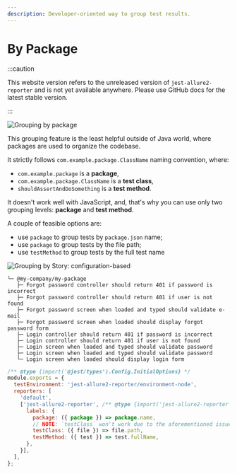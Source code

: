 ```yaml
---
description: Developer-oriented way to group test results.
---
```



# By Package

:::caution

This website version refers to the unreleased version of `jest-allure2-reporter` and is not yet available
anywhere. Please use GitHub docs for the latest stable version.

:::

![Grouping by package](../../../img/screenshots/config-01-grouping-08.jpg)

This grouping feature is the least helpful outside of Java world, where packages are used to organize the codebase.

It strictly follows `com.example.package.ClassName` naming convention, where:

* `com.example.package` is a **package**,
* `com.example.package.ClassName` is a **test class**,
* `shouldAssertAndDoSomething` is a **test method**.

It doesn't work well with JavaScript, and, that's why you can use only two grouping levels: **package** and **test method**.

A couple of feasible options are:

* use `package` to group tests by `package.json` name;
* use `package` to group tests by the file path;
* use `testMethod` to group tests by the full test name

<Tabs groupId="configTab">
  <TabItem value="demo" label="Report">

![Grouping by Story: configuration-based](../../../img/screenshots/config-01-grouping-07.jpg)

  </TabItem>
  <TabItem value="structure" label="Structure">

```plain
└─ @my-company/my-package
   ├─ Forgot password controller should return 401 if password is incorrect
   ├─ Forgot password controller should return 401 if user is not found
   ├─ Forgot password screen when loaded and typed should validate e-mail
   ├─ Forgot password screen when loaded should display forgot password form
   ├─ Login controller should return 401 if password is incorrect
   ├─ Login controller should return 401 if user is not found
   ├─ Login screen when loaded and typed should validate password
   ├─ Login screen when loaded and typed should validate password
   └─ Login screen when loaded should display login form
```

  </TabItem>
  <TabItem value="config" label="Config">

```js title="jest.config.js"
/** @type {import('@jest/types').Config.InitialOptions} */
module.exports = {
  testEnvironment: 'jest-allure2-reporter/environment-node',
  reporters: [
    'default',
    ['jest-allure2-reporter', /** @type {import('jest-allure2-reporter').Options}*/ {
      labels: {
        package: ({ package }) => package.name,
        // NOTE: `testClass` won't work due to the aforementioned issue
        testClass: ({ file }) => file.path,
        testMethod: ({ test }) => test.fullName,
      },
    }],
  ],
};
```

  </TabItem>
</Tabs>

